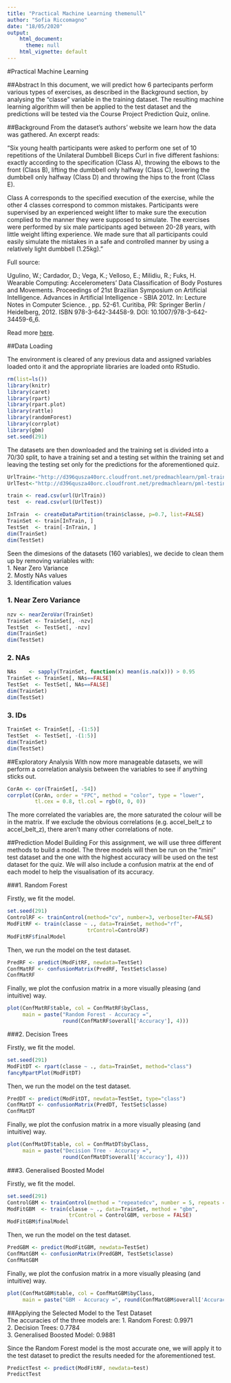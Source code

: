 ```yaml
---
title: "Practical Machine Learning themenull"
author: "Sofia Riccomagno"
date: "18/05/2020"
output: 
    html_document: 
      theme: null
    html_vignette: default
---
```


#Practical Machine Learning

##Abstract
In this document, we will predict how 6 partecipants perform various types of exercises, as described in the Background section, by analysing the "classe" variable in the training dataset. The resulting machine learning algorithm will then be applied to the test dataset and the predictions will be tested via the Course Project Prediction Quiz, online.

##Background
From the dataset's authors' website we learn how the data was gathered. An excerpt reads:

"Six young health participants were asked to perform one set of 10 repetitions of the Unilateral Dumbbell Biceps Curl in five different fashions: exactly according to the specification (Class A), throwing the elbows to the front (Class B), lifting the dumbbell only halfway (Class C), lowering the dumbbell only halfway (Class D) and throwing the hips to the front (Class E).

Class A corresponds to the specified execution of the exercise, while the other 4 classes correspond to common mistakes. Participants were supervised by an experienced weight lifter to make sure the execution complied to the manner they were supposed to simulate. The exercises were performed by six male participants aged between 20-28 years, with little weight lifting experience. We made sure that all participants could easily simulate the mistakes in a safe and controlled manner by using a relatively light dumbbell (1.25kg)."

Full source:

Ugulino, W.; Cardador, D.; Vega, K.; Velloso, E.; Milidiu, R.; Fuks, H. Wearable Computing: Accelerometers' Data Classification of Body Postures and Movements. Proceedings of 21st Brazilian Symposium on Artificial Intelligence. Advances in Artificial Intelligence - SBIA 2012. In: Lecture Notes in Computer Science. , pp. 52-61. Curitiba, PR: Springer Berlin / Heidelberg, 2012. ISBN 978-3-642-34458-9. DOI: 10.1007/978-3-642-34459-6_6. 

Read more [here](http:/groupware.les.inf.puc-rio.br/har#ixzz4Tjq8XRy5).

##Data Loading
  
The environment is cleared of any previous data and assigned variables loaded onto it and the appropriate libraries are loaded onto RStudio.   
```r
rm(list=ls())  
library(knitr)
library(caret)
library(rpart)
library(rpart.plot)
library(rattle)
library(randomForest)
library(corrplot)
library(gbm)
set.seed(291)
```
  
The datasets are then downloaded and the training set is divided into a 70/30 split, to have a training set and a testing set within the training set and leaving the testing set only for the predictions for the aforementioned quiz.

```r
UrlTrain<-"http://d396qusza40orc.cloudfront.net/predmachlearn/pml-training.csv"
UrlTest<-"http://d396qusza40orc.cloudfront.net/predmachlearn/pml-testing.csv"

train <- read.csv(url(UrlTrain))
test  <- read.csv(url(UrlTest))

InTrain  <- createDataPartition(train$classe, p=0.7, list=FALSE)
TrainSet <- train[InTrain, ]
TestSet  <- train[-InTrain, ]
dim(TrainSet)
dim(TestSet)
```
  
Seen the dimesions of the datasets (160 variables), we decide to clean them up by removing variables with:  
1. Near Zero Variance  
2. Mostly NAs values  
3. Identification values  

### 1. Near Zero Variance   
```r
nzv <- nearZeroVar(TrainSet)
TrainSet <- TrainSet[, -nzv]
TestSet  <- TestSet[, -nzv]
dim(TrainSet)
dim(TestSet)
```
### 2. NAs  
```r
NAs    <- sapply(TrainSet, function(x) mean(is.na(x))) > 0.95
TrainSet <- TrainSet[, NAs==FALSE]
TestSet  <- TestSet[, NAs==FALSE]
dim(TrainSet)
dim(TestSet)
```
### 3. IDs  
```r
TrainSet <- TrainSet[, -(1:5)]
TestSet  <- TestSet[, -(1:5)]
dim(TrainSet)
dim(TestSet)
```

##Exploratory Analysis
With now more manageable datasets, we will perform a correlation analysis between the variables to see if anything sticks out.
```r
CorAn <- cor(TrainSet[, -54])
corrplot(CorAn, order = "FPC", method = "color", type = "lower", 
         tl.cex = 0.8, tl.col = rgb(0, 0, 0))
```

The more correlated the variables are, the more saturated the colour will be in the matrix. If we exclude the obvious correlations (e.g. accel_belt_z to accel_belt_z), there aren't many other correlations of note.

##Prediction Model Building
For this assignment, we will use three different methods to build a model. The three models will then be run on the "mini" test dataset and the one with the highest accuracy will be used on the test dataset for the quiz.
We will also include a confusion matrix at the end of each model to help the visualisation of its accuracy. 

###1. Random Forest

Firstly, we fit the model.         
```r
set.seed(291)
ControlRF <- trainControl(method="cv", number=3, verboseIter=FALSE)
ModFitRF <- train(classe ~ ., data=TrainSet, method="rf",
                          trControl=ControlRF)
ModFitRF$finalModel
```
   
Then, we run the model on the test dataset.         
```r
PredRF <- predict(ModFitRF, newdata=TestSet)
ConfMatRF <- confusionMatrix(PredRF, TestSet$classe)
ConfMatRF
```
   
Finally, we plot the confusion matrix in a more visually pleasing (and intuitive) way.      
```r
plot(ConfMatRF$table, col = ConfMatRF$byClass, 
     main = paste("Random Forest - Accuracy =",
                  round(ConfMatRF$overall['Accuracy'], 4)))
```

###2. Decision Trees
   
Firstly, we fit the model.   
```r
set.seed(291)
ModFitDT <- rpart(classe ~ ., data=TrainSet, method="class")
fancyRpartPlot(ModFitDT)
```  
   
Then, we run the model on the test dataset.     
```r
PredDT <- predict(ModFitDT, newdata=TestSet, type="class")
ConfMatDT <- confusionMatrix(PredDT, TestSet$classe)
ConfMatDT
```
   
Finally, we plot the confusion matrix in a more visually pleasing (and intuitive) way.      
```r
plot(ConfMatDT$table, col = ConfMatDT$byClass, 
     main = paste("Decision Tree - Accuracy =",
                  round(ConfMatDT$overall['Accuracy'], 4)))
```

###3. Generalised Boosted Model  
   
Firstly, we fit the model.    
```r
set.seed(291)
ControlGBM <- trainControl(method = "repeatedcv", number = 5, repeats = 1)
ModFitGBM  <- train(classe ~ ., data=TrainSet, method = "gbm",
                    trControl = ControlGBM, verbose = FALSE)
ModFitGBM$finalModel
```
  
Then, we run the model on the test dataset.    
```r
PredGBM <- predict(ModFitGBM, newdata=TestSet)
ConfMatGBM <- confusionMatrix(PredGBM, TestSet$classe)
ConfMatGBM
```
    
Finally, we plot the confusion matrix in a more visually pleasing (and intuitive) way.  
```r
plot(ConfMatGBM$table, col = ConfMatGBM$byClass, 
     main = paste("GBM - Accuracy =", round(ConfMatGBM$overall['Accuracy'], 4)))
```

##Applying the Selected Model to the Test Dataset  
The accuracies of the three models are:
1. Random Forest: 0.9971  
2. Decision Trees: 0.7784  
3. Generalised Boosted Model: 0.9881  

Since the Random Forest model is the most accurate one, we will apply it to the test dataset to predict the results needed for the aforementioned test.
```r
PredictTest <- predict(ModFitRF, newdata=test)
PredictTest
```

